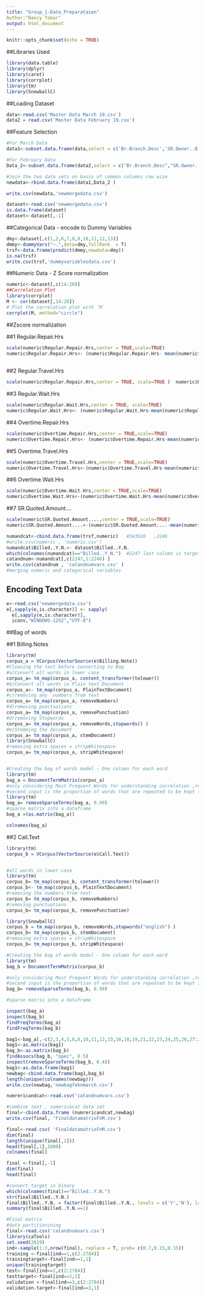 ```yaml
---
title: "Group_1-Data_Preparataion"
Author:"Nancy Tomar"
output: html_document
---
```


```r
knitr::opts_chunk$set(echo = TRUE)
```

##Libraries Used
```r
library(data.table)
library(dplyr)
library(caret)
library(corrplot)
library(tm)
library(SnowballC)

```

##Loading Dataset
```r
data<-read.csv('Master Data March 19.csv')
data2 = read.csv('Master Data February 19.csv')
```

##Feature Selection
```r
#For March Data
data1<-subset.data.frame(data,select = c('Br.Branch.Desc','SR.Owner..Q..','Billed..Y.N.','Billing.Notes','Call.Text' ,'Cash.Vendor...Consumable.Contracts','SR.Type','Coverage.Type','SR.Device', 'Item.Desc','Activity.Trouble.Code','SR.State','Activity.Type','Regular.Repair.Hrs',   'Regular.Travel.Hrs','Regular.Wait.Hrs','Overtime.Repair.Hrs',            'Overtime.Travel.Hrs','Overtime.Wait.Hrs','SR.Quoted.Amount....') )

#For February Data
Data_2<-subset.data.frame(data2,select = c("Br.Branch.Desc","SR.Owner..Q..","Billed..Y.N.","Billing.Notes","Call.Text" ,"Cash.Vendor...Consumable.Contracts","SR.Type","Coverage.Type","SR.Device","Item.Desc", "Activity.Trouble.Code", "SR.State", "Activity.Type","Regular.Repair.Hrs" ,        "Regular.Travel.Hrs",  "Regular.Wait.Hrs", "Overtime.Repair.Hrs" ,            "Overtime.Travel.Hrs", "Overtime.Wait.Hrs" ,"SR.Quoted.Amount...." ) )

#Join the two data sets on basis of common columns row wise
newdata<-rbind.data.frame(data1,Data_2 )

write.csv(newdata,'newmergedata.csv') 
```

```r
dataset<-read.csv('newmergedata.csv')
is.data.frame(dataset)
dataset<-dataset[,-1]
```

##Categorical Data - encode to Dummy Variables
```r
dmy<-dataset[,c(1,2,6,7,8,9,10,11,12,13)]
dmmy<-dummyVars("~.",data=dmy,fullRank  = T)
trsf<-data.frame(predict(dmmy,newdata=dmy))
is.na(trsf)
write.csv(trsf,'dummyvariablesdata.csv')
```

##Numeric Data - Z Score normalization 
```r
numeric<-dataset[,c(14:20)]
##Correlation Plot
library(corrplot)
M <- cor(dataset[,14:20])
# Plot the correlation plot with `M`
corrplot(M, method="circle")
```

##Zscore normalization 

##1 Regular.Repair.Hrs
```r
scale(numeric$Regular.Repair.Hrs,center = TRUE,scale=TRUE)
numeric$Regular.Repair.Hrs<- (numeric$Regular.Repair.Hrs- mean(numeric$Regular.Repair.Hrs) / sd(numeric$Regular.Repair.Hrs))
 
```

##2 Regular.Travel.Hrs
```r
scale(numeric$Regular.Repair.Hrs,center = TRUE, scale=TRUE )  numeric$Regular.Repair.Hrs<-(numeric$Regular.Repair.Hrs- mean(numeric$Regular.Repair.Hrs) / sd(numeric$Regular.Repair.Hrs)) 
```

##3 Regular.Wait.Hrs
```r
scale(numeric$Regular.Wait.Hrs,center = TRUE, scale=TRUE)  
numeric$Regular.Wait.Hrs<- (numeric$Regular.Wait.Hrs-mean(numeric$Regular.Wait.Hrs)/sd(numeric$Regular.Wait.Hrs) )
```

##4 Overtime.Repair.Hrs
```r
scale(numeric$Overtime.Repair.Hrs,center = TRUE,scale=TRUE) 
numeric$Overtime.Repair.Hrs<- (numeric$Overtime.Repair.Hrs-mean(numeric$Overtime.Repair.Hrs)/sd(numeric$Overtime.Repair.Hrs))
```

##5 Overtime.Travel.Hrs
```r
scale(numeric$Overtime.Travel.Hrs,center = TRUE,scale=TRUE) 
numeric$Overtime.Travel.Hrs<-(numeric$Overtime.Travel.Hrs-mean(numeric$Overtime.Travel.Hrs)/sd(numeric$Overtime.Travel.Hrs))
```

##6 Overtime.Wait.Hrs
```r
scale(numeric$Overtime.Wait.Hrs,center = TRUE,scale=TRUE)  
numeric$Overtime.Wait.Hrs<-(numeric$Overtime.Wait.Hrs-mean(numeric$Overtime.Wait.Hrs)/sd(numeric$Overtime.Wait.Hrs))
```

##7 SR.Quoted.Amount....
```r
scale(numeric$SR.Quoted.Amount....,center = TRUE,scale=TRUE) 
numeric$SR.Quoted.Amount....<-(numeric$SR.Quoted.Amount....-mean(numeric$SR.Quoted.Amount....)/sd(numeric$SR.Quoted.Amount....) )
```


```r
numandcat<-cbind.data.frame(trsf,numeric)   #343620   ,2246
#write.csv(numeric , 'numeric.csv')
numandcat$Billed..Y.N.<- dataset$Billed..Y.N.
which(colnames(numandcat)=="Billed..Y.N.")  #2247 last column is target 
catandnum<-numandcat[,c(2247,1:2246) ] 
write.csv(catandnum , 'catandnumvars.csv' ) 
#merging numeric and categorical variables
```

## Encoding Text Data
```r
e<-read.csv('newmergedata.csv')
e[,sapply(e,is.character)] <- sapply(
  e[,sapply(e,is.character)],
  iconv,"WINDOWS-1252","UTF-8")
```

##Bag of words 

##1 Billing.Notes
```r
library(tm)
corpus_a = VCorpus(VectorSource(e$Billing.Note))
#Cleaning the text before converting to Bag 
#a)Convert all words in lower case
corpus_a= tm_map(corpus_a, content_transformer(tolower))
#b)Convert all words in Plain text Document
corpus_a<- tm_map(corpus_a, PlainTextDocument)
#c)removing any  numbers from text
corpus_a= tm_map(corpus_a, removeNumbers)
#d)removing punctuations 
corpus_a= tm_map(corpus_a, removePunctuation)
#d)removing Stopwords
corpus_a= tm_map(corpus_a, removeWords,stopwords() )
#e)Stemming the document 
corpus_a= tm_map(corpus_a, stemDocument)
library(SnowballC)
#removing extra spaces = stripWhitespace
corpus_a= tm_map(corpus_a, stripWhitespace)


#Creating the bag of words model - One column for each word 
library(tm)
bag_a = DocumentTermMatrix(corpus_a)
#only considering Most Frequent Words for understanding correlation ,reducing sparsity 
#second input is the proportion of words that are repeated to be kept in the bag
library(tm)
bag_a= removeSparseTerms(bag_a, 0.99)
#sparse matrix into a dataframe
bag_a =(as.matrix(bag_a))

colnames(bag_a)
```

##2 Call.Text 
```r
library(tm)
corpus_b = VCorpus(VectorSource(e$Call.Text))


#all words in lower case
library(tm)
corpus_b= tm_map(corpus_b, content_transformer(tolower))
corpus_b<- tm_map(corpus_b, PlainTextDocument)
#removing the numbers from text
corpus_b= tm_map(corpus_b, removeNumbers)
#removing punctuations 
corpus_b= tm_map(corpus_b, removePunctuation)

library(SnowballC)
corpus_b = tm_map(corpus_b, removeWords,stopwords("english") )
corpus_b= tm_map(corpus_b, stemDocument)
#removing extra spaces = stripWhitespace
corpus_b= tm_map(corpus_b, stripWhitespace)

#Creating the bag of words model - One column for each word 
library(tm)
bag_b = DocumentTermMatrix(corpus_b)

#only considering Most Frequent Words for understanding correlation ,reducing sparsity 
#second input is the proportion of words that are repeated to be kept in the bag
bag_b= removeSparseTerms(bag_b, 0.99)
```

```r
#sparse matrix into a dataframe

inspect(bag_a)
inspect(bag_b)
findFreqTerms(bag_a) 
findFreqTerms(bag_b)
```

```r
bag1<-bag_a[,-c(2,3,4,5,6,8,10,11,12,13,16,18,19,21,22,23,24,25,26,27:29)]
bag1<-as.matrix(bag1)
bag_b<-as.matrix(bag_b)
findAssocs(bag_b, "opec", 0.5)
inspect(removeSparseTerms(bag_b, 0.4))
bag1<-as.data.frame(bag1)
newbag<-cbind.data.frame(bag1,bag_b)
length(unique(colnames(newbag)))
write.csv(newbag,'newbagfebnmarch.csv')

numrericandcat<-read.csv('catandnumvars.csv')

```

```r
#combine text , numeric&cat data set 
final<-cbind.data.frame (numrericandcat,newbag)
write.csv(final, 'FinaldatamatrixFnM.csv')

final<-read.csv( 'FinaldatamatrixFnM.csv')
dim(final)
length(unique(final[,1]))
head(final[,1],1000)
colnames(final)

final <-final[,-1]
dim(final)
head(final)
```

```r
#convert target in binary 
which(colnames(final)=="Billed..Y.N.")
str(final$Billed..Y.N.)
final$Billed..Y.N. = factor(final$Billed..Y.N., levels = c('Y','N'), labels = c(1,0))
summary(final$Billed..Y.N.==1)
```

```r
#Final matrix 
#data partitionining
final<-read.csv('catandnumvars.csv')
library(caTools)
set.seed(2019)
ind<-sample(1:3,nrow(final), replace = T, prob= c(0.7,0.15,0.15))
training <-final[ind==1,c(2:2784)]
trainingtarget<-final[ind==1,1]
unique(trainingtarget)
test<-final[ind==2,c(2:2784)]
testtarget<-final[ind==2,1]
validation <-final[ind==3,c(2:2784)]
validation.target<-final[ind==3,1]
```



